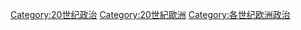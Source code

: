 [[Category:20世纪政治|Category:20世纪政治]]
[[Category:20世紀歐洲|Category:20世紀歐洲]]
[[Category:各世纪欧洲政治|Category:各世纪欧洲政治]]